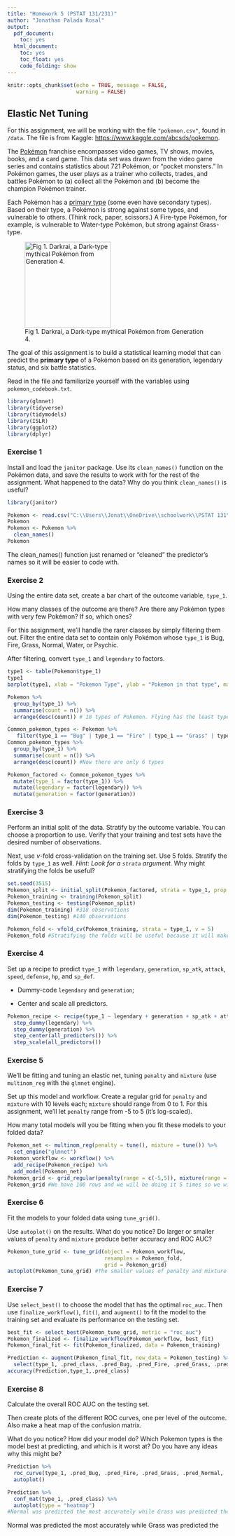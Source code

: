```yaml
---
title: "Homework 5 (PSTAT 131/231)"
author: "Jonathan Palada Rosal"
output:
  pdf_document:
    toc: yes
  html_document:
    toc: yes
    toc_float: yes
    code_folding: show
---
```


```r
knitr::opts_chunk$set(echo = TRUE, message = FALSE,
                      warning = FALSE)
```

## Elastic Net Tuning

For this assignment, we will be working with the file `"pokemon.csv"`, found in `/data`. The file is from Kaggle: <https://www.kaggle.com/abcsds/pokemon>.

The [Pokémon](https://www.pokemon.com/us/) franchise encompasses video games, TV shows, movies, books, and a card game. This data set was drawn from the video game series and contains statistics about 721 Pokémon, or "pocket monsters." In Pokémon games, the user plays as a trainer who collects, trades, and battles Pokémon to (a) collect all the Pokémon and (b) become the champion Pokémon trainer.

Each Pokémon has a [primary type](https://bulbapedia.bulbagarden.net/wiki/Type) (some even have secondary types). Based on their type, a Pokémon is strong against some types, and vulnerable to others. (Think rock, paper, scissors.) A Fire-type Pokémon, for example, is vulnerable to Water-type Pokémon, but strong against Grass-type.

![Fig 1. Darkrai, a Dark-type mythical Pokémon from Generation 4.]("C:\\Users\\Jonat\\OneDrive\\schoolwork\\PSTAT 131\\HW\\HW 5\\homework-5\\images\\Darkrai.png"){width="196"}

The goal of this assignment is to build a statistical learning model that can predict the **primary type** of a Pokémon based on its generation, legendary status, and six battle statistics.

Read in the file and familiarize yourself with the variables using `pokemon_codebook.txt`.

```r
library(glmnet)
library(tidyverse)
library(tidymodels)
library(ISLR)
library(ggplot2)
library(dplyr)
```

### Exercise 1

Install and load the `janitor` package. Use its `clean_names()` function on the Pokémon data, and save the results to work with for the rest of the assignment. What happened to the data? Why do you think `clean_names()` is useful?
```r
library(janitor)

Pokemon <- read.csv("C:\\Users\\Jonat\\OneDrive\\schoolwork\\PSTAT 131\\HW\\HW 5\\homework-5\\data\\Pokemon.csv")
Pokemon
Pokemon <- Pokemon %>%
  clean_names()
Pokemon
```
The clean_names() function just renamed or "cleaned" the predictor's names so it will be easier to code with.

### Exercise 2

Using the entire data set, create a bar chart of the outcome variable, `type_1`.

How many classes of the outcome are there? Are there any Pokémon types with very few Pokémon? If so, which ones?

For this assignment, we'll handle the rarer classes by simply filtering them out. Filter the entire data set to contain only Pokémon whose `type_1` is Bug, Fire, Grass, Normal, Water, or Psychic.

After filtering, convert `type_1` and `legendary` to factors.

```r
type1 <- table(Pokemon$type_1)
type1
barplot(type1, xlab = "Pokemon Type", ylab = "Pokemon in that type", main = "Pokemon",width = 0.1, cex.names = 0.3,col = c("red", "green", "yellow", "blue"))

Pokemon %>%
  group_by(type_1) %>%
  summarise(count = n()) %>%
  arrange(desc(count)) # 18 types of Pokemon. Flying has the least types in this dataset (4). Fairy (17) and Ice (24) are followed up with the least amount of Pokemon in that type.

Common_pokemon_types <- Pokemon %>%
   filter(type_1 == "Bug" | type_1 == "Fire" | type_1 == "Grass" | type_1 == "Normal" | type_1 == "Water" | type_1 == "Psychic")
Common_pokemon_types %>%
  group_by(type_1) %>%
  summarise(count = n()) %>%
  arrange(desc(count)) #Now there are only 6 types

Pokemon_factored <- Common_pokemon_types %>%
  mutate(type_1 = factor(type_1)) %>%
  mutate(legendary = factor(legendary)) %>%
  mutate(generation = factor(generation))
```


### Exercise 3

Perform an initial split of the data. Stratify by the outcome variable. You can choose a proportion to use. Verify that your training and test sets have the desired number of observations.

Next, use *v*-fold cross-validation on the training set. Use 5 folds. Stratify the folds by `type_1` as well. *Hint: Look for a `strata` argument.* Why might stratifying the folds be useful?

```r
set.seed(3515)
Pokemon_split <- initial_split(Pokemon_factored, strata = type_1, prop = 0.7)
Pokemon_training <- training(Pokemon_split)
Pokemon_testing <- testing(Pokemon_split)
dim(Pokemon_training) #318 observations
dim(Pokemon_testing) #140 observations

Pokemon_fold <- vfold_cv(Pokemon_training, strata = type_1, v = 5)
Pokemon_fold #Stratifying the folds will be useful because it will make sure there is a balance distribution of the types to make sure the folds are as fair as possible.
```

### Exercise 4

Set up a recipe to predict `type_1` with `legendary`, `generation`, `sp_atk`, `attack`, `speed`, `defense`, `hp`, and `sp_def`.

- Dummy-code `legendary` and `generation`;

- Center and scale all predictors.

```r
Pokemon_recipe <- recipe(type_1 ~ legendary + generation + sp_atk + attack + speed + defense + hp + sp_def, data = Pokemon_training) %>%
  step_dummy(legendary) %>%
  step_dummy(generation) %>%
  step_center(all_predictors()) %>%
  step_scale(all_predictors())
```

### Exercise 5

We'll be fitting and tuning an elastic net, tuning `penalty` and `mixture` (use `multinom_reg` with the `glmnet` engine).

Set up this model and workflow. Create a regular grid for `penalty` and `mixture` with 10 levels each; `mixture` should range from 0 to 1. For this assignment, we'll let `penalty` range from -5 to 5 (it's log-scaled).

How many total models will you be fitting when you fit these models to your folded data?

```r
Pokemon_net <- multinom_reg(penalty = tune(), mixture = tune()) %>%
  set_engine("glmnet")
Pokemon_workflow <- workflow() %>%
  add_recipe(Pokemon_recipe) %>%
  add_model(Pokemon_net)
Pokemon_grid <- grid_regular(penalty(range = c(-5,5)), mixture(range = c(0,1)), levels = 10)
Pokemon_grid #We have 100 rows and we will be doing it 5 times so we will have a total of 500 models.
```

### Exercise 6

Fit the models to your folded data using `tune_grid()`.

Use `autoplot()` on the results. What do you notice? Do larger or smaller values of `penalty` and `mixture` produce better accuracy and ROC AUC?

```r
Pokemon_tune_grid <- tune_grid(object = Pokemon_workflow,
                               resamples = Pokemon_fold,
                               grid = Pokemon_grid)
autoplot(Pokemon_tune_grid) #The smaller values of penalty and mixture  have a better accuracy and ROC AUC than the larger values of penalty and mixture. This means as the penalty and mixture increase, the accuracy and ROC AUC decreases.
```

### Exercise 7

Use `select_best()` to choose the model that has the optimal `roc_auc`. Then use `finalize_workflow()`, `fit()`, and `augment()` to fit the model to the training set and evaluate its performance on the testing set.
```r
best_fit <- select_best(Pokemon_tune_grid, metric = "roc_auc")
Pokemon_finalized <- finalize_workflow(Pokemon_workflow, best_fit)
Pokemon_final_fit <- fit(Pokemon_finalized, data = Pokemon_training)

Prediction <- augment(Pokemon_final_fit, new_data = Pokemon_testing) %>%
  select(type_1, .pred_class, .pred_Bug, .pred_Fire, .pred_Grass, .pred_Normal, .pred_Psychic, .pred_Water)
accuracy(Prediction,type_1,.pred_class)
```

### Exercise 8

Calculate the overall ROC AUC on the testing set.

Then create plots of the different ROC curves, one per level of the outcome. Also make a heat map of the confusion matrix.

What do you notice? How did your model do? Which Pokemon types is the model best at predicting, and which is it worst at? Do you have any ideas why this might be?
```r
Prediction %>%
  roc_curve(type_1, .pred_Bug, .pred_Fire, .pred_Grass, .pred_Normal, .pred_Psychic, .pred_Water) %>%
  autoplot()

Prediction %>%
  conf_mat(type_1, .pred_class) %>%
  autoplot(type = "heatmap")
#Normal was predicted the most accurately while Grass was predicted the least accurately. Normal had 22 correct predictions while Grass had 0 correct predictions. I would say that Normal was the most accurate because it was second to the highest with observations (98). I think my model was able to find a pattern to accurately predict the Normal type. I think Grass contained 0 correct observations because the model was not able to find a consistent pattern that most/all Grass types contain.
```
Normal was predicted the most accurately while Grass was predicted the 
